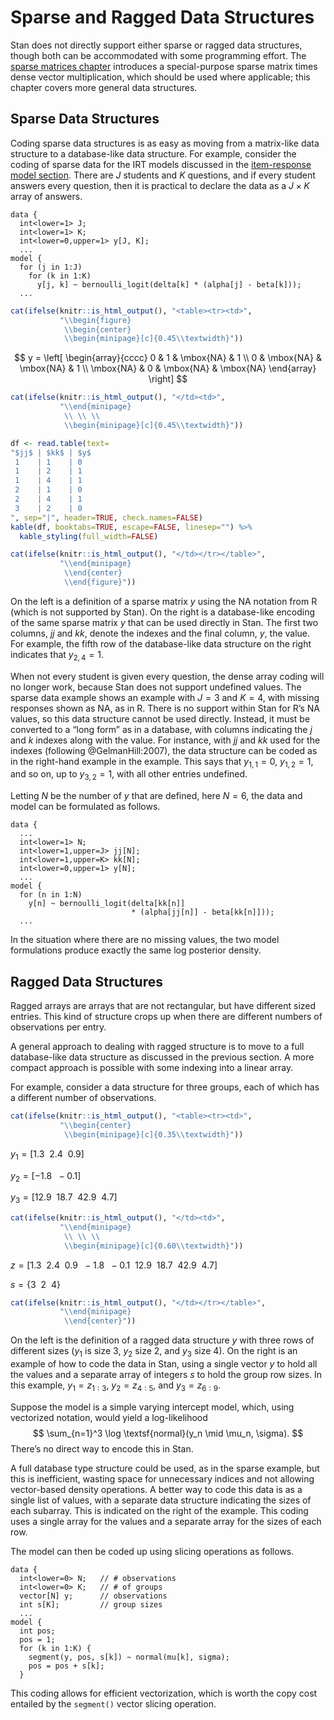 # Sparse and Ragged Data Structures  {#sparse-ragged.chapter}

Stan does not directly support either sparse or ragged data
structures, though both can be accommodated with some programming
effort.  The [sparse matrices chapter](#sparse-matrices.chapter)
introduces a special-purpose sparse matrix times dense vector
multiplication, which should be used where applicable; this chapter
covers more general data structures.

## Sparse Data Structures

Coding sparse data structures is as easy as moving from a matrix-like
data structure to a database-like data structure.  For example,
consider the coding of sparse data for the IRT models discussed in the
[item-response model section](#item-response-models.section).  There
are $J$ students and $K$ questions, and if every student answers every
question, then it is practical to declare the data as a $J \times K$
array of answers.

```
data {
  int<lower=1> J;
  int<lower=1> K;
  int<lower=0,upper=1> y[J, K];
  ...
model {
  for (j in 1:J)
    for (k in 1:K)
      y[j, k] ~ bernoulli_logit(delta[k] * (alpha[j] - beta[k]));
  ...
```

```r
cat(ifelse(knitr::is_html_output(), "<table><tr><td>",
           "\\begin{figure}
            \\begin{center}
            \\begin{minipage}[c]{0.45\\textwidth}"))
```
$$
y
=
\left[
\begin{array}{cccc}
0 & 1 & \mbox{NA} & 1
\\
0 & \mbox{NA} & \mbox{NA} & 1
\\
\mbox{NA} & 0 & \mbox{NA} & \mbox{NA}
\end{array}
\right]
$$
```r
cat(ifelse(knitr::is_html_output(), "</td><td>",
           "\\end{minipage}
            \\ \\ \\
            \\begin{minipage}[c]{0.45\\textwidth}"))
```

```r
df <- read.table(text=
"$jj$ | $kk$ | $y$
 1    | 1    | 0
 1    | 2    | 1
 1    | 4    | 1
 2    | 1    | 0
 2    | 4    | 1
 3    | 2    | 0
", sep="|", header=TRUE, check.names=FALSE)
kable(df, booktabs=TRUE, escape=FALSE, linesep="") %>%
  kable_styling(full_width=FALSE)
```

```r
cat(ifelse(knitr::is_html_output(), "</td></tr></table>",
           "\\end{minipage}
            \\end{center}
            \\end{figure}"))
```

On the left is a definition of a sparse matrix $y$ using the NA notation from R
(which is not supported by Stan).  On the right is a database-like encoding of
the same sparse matrix $y$ that can be used directly in Stan.  The first two
columns, $jj$ and $kk$, denote the indexes and the final column, $y$, the value.
For example, the fifth row of the database-like data structure on the right
indicates that $y_{2,4} = 1$.


When not every student is given every question, the dense array coding
will no longer work, because Stan does not support undefined values.
The sparse data example shows an example with $J=3$ and $K=4$, with
missing responses shown as NA, as in R.  There is no support within
Stan for R's NA values, so this data structure cannot be used
directly.  Instead, it must be converted to a "long form" as in a
database, with columns indicating the $j$ and $k$ indexes along with
the value.  For instance, with $jj$ and $kk$ used for the indexes
(following @GelmanHill:2007), the data structure can be coded as in
the right-hand example in the example. This says that
$y_{1,1} = 0$, $y_{1,2} = 1$, and so on, up to $y_{3,2} = 1$, with all
other entries undefined.

Letting $N$ be the number of $y$ that are defined, here $N=6$,
the data and model can be formulated as follows.

```
data {
  ...
  int<lower=1> N;
  int<lower=1,upper=J> jj[N];
  int<lower=1,upper=K> kk[N];
  int<lower=0,upper=1> y[N];
  ...
model {
  for (n in 1:N)
    y[n] ~ bernoulli_logit(delta[kk[n]]
                           * (alpha[jj[n]] - beta[kk[n]]));
  ...
```

In the situation where there are no missing values, the two model
formulations produce exactly the same log posterior density.


## Ragged Data Structures {#ragged-data-structs.section}

Ragged arrays are arrays that are not rectangular, but have different
sized entries.  This kind of structure crops up when there are
different numbers of observations per entry.

A general approach to dealing with ragged structure is to move to a
full database-like data structure as discussed in the previous
section.  A more compact approach is possible with some indexing into
a linear array.

For example, consider a data structure for three groups, each of which
has a different number of observations.

```r
cat(ifelse(knitr::is_html_output(), "<table><tr><td>",
           "\\begin{center}
            \\begin{minipage}[c]{0.35\\textwidth}"))
```
$y_1 =  \left[1.3 \ \ 2.4 \ \ 0.9\right]$

$y_2 = \left[-1.8 \ \ -0.1\right]$

$y_3 = \left[12.9 \ \ 18.7 \ \ 42.9 \ \ 4.7\right]$

```r
cat(ifelse(knitr::is_html_output(), "</td><td>",
           "\\end{minipage}
            \\ \\ \\
            \\begin{minipage}[c]{0.60\\textwidth}"))
```

$z = [1.3 \ \ 2.4 \ \ 0.9 \ \ -1.8 \ \ -0.1 \ \ 12.9 \ \ 18.7 \ \ 42.9
\ \ 4.7]$

$s  =  \{ 3 \ \ 2 \ \ 4 \}$


```r
cat(ifelse(knitr::is_html_output(), "</td></tr></table>",
           "\\end{minipage}
            \\end{center}"))
```

On the left is the definition of a ragged data structure $y$ with three rows of
different sizes ($y_1$ is size 3, $y_2$ size 2, and $y_3$ size 4).  On the right
is an example of how to code the data in Stan, using a single vector $y$ to hold
all the values and a separate array of integers $s$ to hold the group row sizes.
In this example, $y_1 = z_{1:3}$, $y_2 = z_{4:5}$, and $y_3 = z_{6:9}$.

Suppose the model is a  simple varying intercept model, which,
using vectorized notation, would yield a log-likelihood
$$
\sum_{n=1}^3 \log \textsf{normal}(y_n \mid \mu_n, \sigma).
$$
There's no direct way to encode this in Stan.

A full database type structure could be used, as in the sparse
example, but this is inefficient, wasting space for unnecessary
indices and not allowing vector-based density operations.  A better
way to code this data is as a single list of values, with a separate
data structure indicating the sizes of each subarray.  This is
indicated on the right of the example. This coding uses a
single array for the values and a separate array for the sizes of each
row.

The model can then be coded up using slicing operations as follows.

```
data {
  int<lower=0> N;   // # observations
  int<lower=0> K;   // # of groups
  vector[N] y;      // observations
  int s[K];         // group sizes
  ...
model {
  int pos;
  pos = 1;
  for (k in 1:K) {
    segment(y, pos, s[k]) ~ normal(mu[k], sigma);
    pos = pos + s[k];
  }
```

This coding allows for efficient vectorization, which is worth the
copy cost entailed by the `segment()` vector slicing operation.
